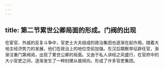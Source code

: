 ```yaml
---
---
---
```

title: 第二节累世公卿局面的形成。门阀的出现
---



在宦官、外戚的反复斗争中，官吏士大夫结成的政治集团也逐渐在起作用。随着大地主经济势力的发展，他们在政治上的地位空前加强。东汉后期察举征辟任官，渐渐注重门第阀阅，出现了累世公卿的局面。又由于私人讲经之风盛行，在官府中的大小官吏之间，逐渐发生了一种封建从属倾向，形成了许多官吏集团。